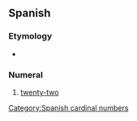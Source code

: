 ==Spanish==

===Etymology===
{{compound|veinte|y|dos|lang=es}}
* {{es-IPA}}

===Numeral===
{{head|es|numeral}}

# [[twenty-two]]
[[Category:Spanish cardinal numbers]]
